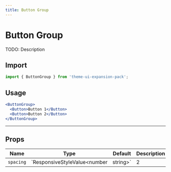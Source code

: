 ```yaml
---
title: Button Group
---
```


# Button Group

TODO: Description

## Import

```js
import { ButtonGroup } from 'theme-ui-expansion-pack';
```

## Usage

```jsx live=true
<ButtonGroup>
  <Button>Button 1</Button>
  <Button>Button 2</Button>
</ButtonGroup>
```

---

## Props

| Name      | Type                                    | Default | Description             |
| --------- | --------------------------------------- | ------- | ----------------------- |
| `spacing` | `ResponsiveStyleValue<number | string>` | 2       | Spacing between buttons |
